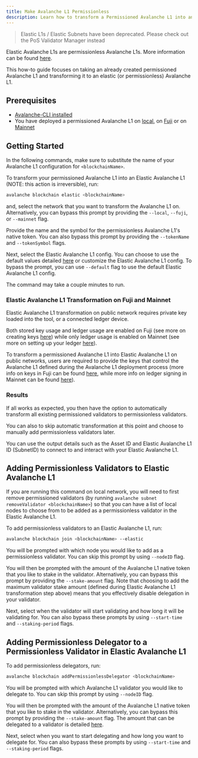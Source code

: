 ```yaml
---
title: Make Avalanche L1 Permissionless
description: Learn how to transform a Permissioned Avalanche L1 into an Elastic Avalanche L1.
---
```


> Elastic L1s / Elastic Subnets have been deprecated. Please check out the PoS Validator Manager instead

Elastic Avalanche L1s are permissionless Avalanche L1s. More information can be found [here](/avalanche-l1s/elastic-avalanche-l1s/parameters).

This how-to guide focuses on taking an already created permissioned Avalanche L1 and transforming it to an elastic (or permissionless) Avalanche L1.

## Prerequisites

- [Avalanche-CLI installed](/docs/tooling/guides/get-avalanche-cli)
- You have deployed a permissioned Avalanche L1 on [local](/avalanche-l1s/deploy-a-avalanche-l1/local-network), on [Fuji](/avalanche-l1s/deploy-a-avalanche-l1/fuji-testnet) or on [Mainnet](/avalanche-l1s/deploy-a-avalanche-l1/avalanche-mainnet)

Getting Started[​](#getting-started "Direct link to heading")
-------------------------------------------------------------

In the following commands, make sure to substitute the name of your Avalanche L1 configuration for `<blockchainName>`.

To transform your permissioned Avalanche L1 into an Elastic Avalanche L1 (NOTE: this action is irreversible), run:

```bash
avalanche blockchain elastic <blockchainName>
```

and, select the network that you want to transform the Avalanche L1 on. Alternatively, you can bypass this prompt by providing the `--local`, `--fuji`, or `--mainnet` flag.

Provide the name and the symbol for the permissionless Avalanche L1's native token. You can also bypass this prompt by providing the `--tokenName` and `--tokenSymbol` flags.

Next, select the Elastic Avalanche L1 config. You can choose to use the default values detailed [here](/avalanche-l1s/elastic-avalanche-l1s/parameters#primary-network-parameters-on-mainnet) or customize the Elastic Avalanche L1 config. To bypass the prompt, you can use `--default` flag to use the default Elastic Avalanche L1 config.

The command may take a couple minutes to run.

### Elastic Avalanche L1 Transformation on Fuji and Mainnet[​](#elastic-avalanche-l1-transformation-on-fuji-and-mainnet "Direct link to heading")

Elastic Avalanche L1 transformation on public network requires private key loaded into the tool, or a connected ledger device.

Both stored key usage and ledger usage are enabled on Fuji (see more on creating keys [here](/avalanche-l1s/deploy-a-avalanche-l1/fuji-testnet#private-key)) while only ledger usage is enabled on Mainnet (see more on setting up your ledger [here](/avalanche-l1s/deploy-a-avalanche-l1/avalanche-mainnet#setting-up-your-ledger)).

To transform a permissioned Avalanche L1 into Elastic Avalanche L1 on public networks, users are required to provide the keys that control the Avalanche L1 defined during the Avalanche L1 deployment process (more info on keys in Fuji can be found [here](/avalanche-l1s/deploy-a-avalanche-l1/fuji-testnet#deploy-the-avalanche-l1), while more info on ledger signing in Mainnet can be found [here](/avalanche-l1s/deploy-a-avalanche-l1/avalanche-mainnet#deploy-the-avalanche-l1)).

### Results[​](#results "Direct link to heading")

If all works as expected, you then have the option to automatically transform all existing permissioned validators to permissionless validators.

You can also to skip automatic transformation at this point and choose to manually add permissionless validators later.

You can use the output details such as the Asset ID and Elastic Avalanche L1 ID (SubnetID) to connect to and interact with your Elastic Avalanche L1.

Adding Permissionless Validators to Elastic Avalanche L1[​](#adding-permissionless-validators-to-elastic-avalanche-l1 "Direct link to heading")
-----------------------------------------------------------------------------------------------------------------------------------

If you are running this command on local network, you will need to first remove permissioned validators (by running `avalanche subnet removeValidator <blockchainName>`) so that you can have a list of local nodes to choose from to be added as a permissionless validator in the Elastic Avalanche L1.

To add permissionless validators to an Elastic Avalanche L1, run:

```bash
avalanche blockchain join <blockchainName> --elastic
```

You will be prompted with which node you would like to add as a permissionless validator. You can skip this prompt by using `--nodeID` flag.

You will then be prompted with the amount of the Avalanche L1 native token that you like to stake in the validator. Alternatively, you can bypass this prompt by providing the `--stake-amount` flag. Note that choosing to add the maximum validator stake amount (defined during Elastic Avalanche L1 transformation step above) means that you effectively disable delegation in your validator.

Next, select when the validator will start validating and how long it will be validating for. You can also bypass these prompts by using `--start-time` and `--staking-period` flags.

Adding Permissionless Delegator to a Permissionless Validator in Elastic Avalanche L1[​](#adding-permissionless-delegator-to-a-permissionless-validator-in-elastic-avalanche-l1 "Direct link to heading")
---------------------------------------------------------------------------------------------------------------------------------------------------------------------------------------------

To add permissionless delegators, run:

```bash
avalanche blockchain addPermissionlessDelegator <blockchainName>
```

You will be prompted with which Avalanche L1 validator you would like to delegate to. You can skip this prompt by using `--nodeID` flag.

You will then be prompted with the amount of the Avalanche L1 native token that you like to stake in the validator. Alternatively, you can bypass this prompt by providing the `--stake-amount` flag. The amount that can be delegated to a validator is detailed [here](/avalanche-l1s/elastic-avalanche-l1s/parameters#delegators-weight-checks).

Next, select when you want to start delegating and how long you want to delegate for. You can also bypass these prompts by using `--start-time` and `--staking-period` flags.
